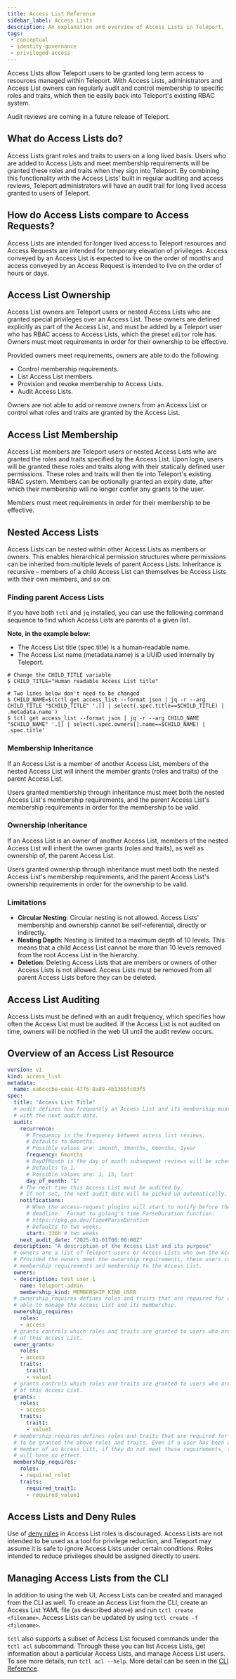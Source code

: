 ```yaml
---
title: Access List Reference
sidebar_label: Access Lists
description: An explanation and overview of Access Lists in Teleport.
tags:
 - conceptual
 - identity-governance
 - privileged-access
---
```


Access Lists allow Teleport users to be granted long term access to resources
managed within Teleport. With Access Lists, administrators and Access List
owners can regularly audit and control membership to specific roles and
traits, which then tie easily back into Teleport's existing RBAC system.

<Admonition type="tip" title="Audit reviews coming in a future release">
Audit reviews are coming in a future release of Teleport.
</Admonition>

## What do Access Lists do?

Access Lists grant roles and traits to users on a long lived basis. Users who are added
to Access Lists and meet membership requirements will be granted these roles
and traits when they sign into Teleport. By combining this functionality with the Access Lists'
built in regular auditing and access reviews, Teleport administrators will have an audit trail
for long lived access granted to users of Teleport.

## How do Access Lists compare to Access Requests?

Access Lists are intended for longer lived access to Teleport resources and Access Requests
are intended for temporary elevation of privileges. Access conveyed by an Access List is
expected to live on the order of months and access conveyed by an Access Request is intended
to live on the order of hours or days.

## Access List Ownership

Access List owners are Teleport users or nested Access Lists who are granted special privileges over
an Access List. These owners are defined explicitly as part of the Access List, and
must be added by a Teleport user who has RBAC access to Access Lists, which the preset `editor`
role has. Owners must meet requirements in order for their ownership to be effective.

Provided owners meet requirements, owners are able to do the following:

- Control membership requirements.
- List Access List members.
- Provision and revoke membership to Access Lists.
- Audit Access Lists.

Owners are not able to add or remove owners from an Access List or control what roles
and traits are granted by the Access List.

## Access List Membership

Access List members are Teleport users or nested Access Lists who are granted the roles
and traits specified by the Access List. Upon login, users will be granted these
roles and traits along with their statically defined user permissions. These roles and
traits will then tie into Teleport's existing RBAC system. Members can be optionally
granted an expiry date, after which their membership will no longer confer any
grants to the user.

Members must meet requirements in order for their membership to be effective.

## Nested Access Lists

Access Lists can be nested within other Access Lists as members or owners. This enables
hierarchical permission structures where permissions can be inherited from multiple levels of
parent Access Lists. Inheritance is recursive – members of a child Access List can
themselves be Access Lists with their own members, and so on.

### Finding parent Access Lists

If you have both `tctl` and `jq` installed, you can use the following command sequence to find which Access Lists are parents of a given list.

**Note, in the example below:**
- The Access List title (spec.title) is a human-readable name.
- The Access List name (metadata.name) is a UUID used internally by Teleport.

```code
# Change the CHILD_TITLE variable
$ CHILD_TITLE="Human readable Access List title"

# Two lines below don't need to be changed
$ CHILD_NAME=$(tctl get access_list --format json | jq -r --arg CHILD_TITLE "$CHILD_TITLE" '.[] | select(.spec.title==$CHILD_TITLE) | .metadata.name')
$ tctl get access_list --format json | jq -r --arg CHILD_NAME "$CHILD_NAME" '.[] | select(.spec.owners[].name==$CHILD_NAME) | .spec.title'
```

### Membership Inheritance

If an Access List is a member of another Access List, members of the nested Access List will
inherit the member grants (roles and traits) of the parent Access List.

Users granted membership through inheritance must meet both the nested Access List's membership
requirements, and the parent Access List's membership requirements in order for the
membership to be valid.

### Ownership Inheritance

If an Access List is an owner of another Access List, members of the nested Access List will
inherit the owner grants (roles and traits), as well as ownership of, the parent Access List.

Users granted ownership through inheritance must meet both the nested Access List's
membership requirements, and the parent Access List's ownership requirements in order
for the ownership to be valid.

### Limitations

- **Circular Nesting**: Circular nesting is not allowed. Access Lists' membership and
ownership cannot be self-referential, directly or indirectly.
- **Nesting Depth**: Nesting is limited to a maximum depth of 10 levels. This means that
a child Access List cannot be more than 10 levels removed from the root Access List in
the hierarchy.
- **Deletion**: Deleting Access Lists that are members or owners of other Access Lists
is not allowed. Access Lists must be removed from all parent Access Lists before they
can be deleted.

## Access List Auditing

Access Lists must be defined with an audit frequency, which specifies how often the
Access List must be audited. If the Access List is not audited on time, owners will
be notified in the web UI until the audit review occurs.

## Overview of an Access List Resource

```yaml
version: v1
kind: access_list
metadata:
  name: ea6cccbe-ceac-4776-8a89-4b1365fc03f5
spec:
  title: "Access List Title"
  # audit defines how frequently an Access List and its membership must be audited, along
  # with the next audit date.
  audit:
    recurrence:
      # Frequency is the frequency between access list reviews.
      # Defaults to 6months.
      # Possible values are: 1month, 3months, 6months, 1year
      frequency: 6months
      # DayOfMonth is the day of month subsequent reviews will be scheduled on.
      # Defaults to 1.
      # Possible values are: 1, 15, last
      day_of_month: "1"
    # The next time this Access List must be audited by.
    # If not set, the next audit date will be picked up automatically.
    notifications:
      # When the access-request plugins will start to notify before the audit
      # deadline.  Format to golang's time.ParseDuration function:
      # https://pkg.go.dev/time#ParseDuration
      # Defaults to two weeks.
      start: 336h # two weeks
    next_audit_date: "2025-01-01T00:00:00Z"
  description: "A description of the Access List and its purpose"
  # owners are a list of Teleport users or Access Lists who own the Access List.
  # Provided the owners meet the ownership requirements, these users can control
  # membership requirements and membership to the Access List.
  owners:
  - description: test user 1
    name: teleport-admin
    membership_kind: MEMBERSHIP_KIND_USER
  # ownership_requires defines roles and traits that are required for an owner to be
  # able to manage the Access List and its membership.
  ownership_requires:
    roles:
    - access
  # grants controls which roles and traits are granted to users who are owners
  # of this Access List.
  owner_grants:
    roles:
    - access
    traits:
      trait1:
      - value1
  # grants controls which roles and traits are granted to users who are members
  # of this Access List.
  grants:
    roles:
    - access
    traits:
      trait1:
      - value1
  # membership_requires defines roles and traits that are required for a member
  # to be granted the above roles and traits. Even if a user has been added as a
  # member of an Access List, if they do not meet these requirements, the membership
  # will have no effect.
  membership_requires:
    roles:
    - required_role1
    traits:
      required_trait1:
      - required_value1
```

## Access Lists and Deny Rules

Use of [deny rules](./roles.mdx) in Access List roles is discouraged.
Access Lists are not intended to be used as a tool for privilege reduction,
and Teleport may assume it is safe to ignore Access Lists under certain conditions.
Roles intended to reduce privileges should be assigned directly to users.

## Managing Access Lists from the CLI

In addition to using the web UI, Access Lists can be created and managed from the CLI
as well. To create an Access List from the CLI, create an Access List YAML file (as described
above) and run `tctl create <filename>`. Access Lists can be updated by using `tctl create -f <filename>`.

`tctl` also supports a subset of Access List focused commands under the `tctl acl` subcommand.
Through these you can list Access Lists, get information about a particular Access Lists, and manage
Access List users. To see more details, run `tctl acl --help`. More detail can be seen in the
[CLI Reference](../cli/cli.mdx).

